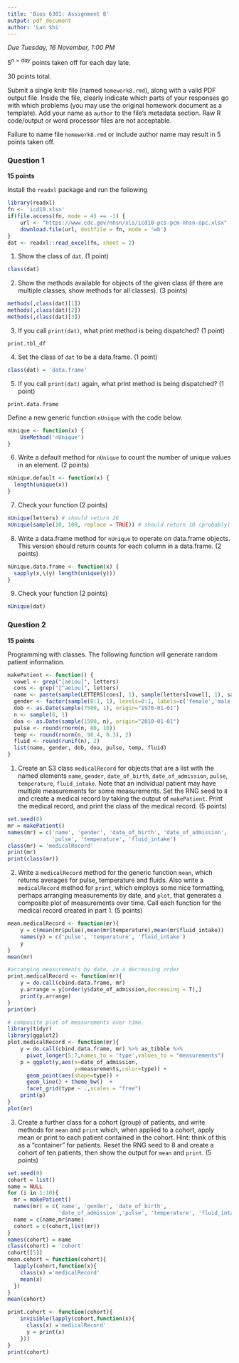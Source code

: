 ```yaml
---
title: 'Bios 6301: Assignment 8'
output: pdf_document
author: 'Lan Shi'
---
```


*Due Tuesday, 16 November, 1:00 PM*

$5^{n=day}$ points taken off for each day late.

30 points total.

Submit a single knitr file (named `homework8.rmd`), along with a valid PDF output file. Inside the file, clearly indicate which parts of your responses go with which problems (you may use the original homework document as a template). Add your name as `author` to the file's metadata section. Raw R code/output or word processor files are not acceptable.

Failure to name file `homework8.rmd` or include author name may result in 5 points taken off.

### Question 1 ###

**15 points**

Install the `readxl` package and run the following

```r
library(readxl)
fn <- 'icd10.xlsx'
if(file.access(fn, mode = 4) == -1) {
    url <- "https://www.cdc.gov/nhsn/xls/icd10-pcs-pcm-nhsn-opc.xlsx"
    download.file(url, destfile = fn, mode = 'wb')
}
dat <- readxl::read_excel(fn, sheet = 2)
```

1. Show the class of `dat`. (1 point)

```r
class(dat)
```

2. Show the methods available for objects of the given class (if there are multiple classes, show methods for all classes). (3 points)

```r
methods(,class(dat)[1]) 
methods(,class(dat)[2]) 
methods(,class(dat)[3]) 
```

3. If you call `print(dat)`, what print method is being dispatched? (1 point)

```
print.tbl_df
```

4. Set the class of `dat` to be a data.frame. (1 point)

```r
class(dat) = 'data.frame'
```

5. If you call `print(dat)` again, what print method is being dispatched? (1 point)

```
print.data.frame
```

Define a new generic function `nUnique` with the code below.

```r
nUnique <- function(x) {
    UseMethod('nUnique')
}
```

6. Write a default method for `nUnique` to count the number of unique values in an element. (2 points)

```r
nUnique.default <- function(x) {
  length(unique(x))
}
```

7. Check your function (2 points)

```r
nUnique(letters) # should return 26
nUnique(sample(10, 100, replace = TRUE)) # should return 10 (probably)
```

8. Write a data.frame method for `nUnique` to operate on data.frame objects.
This version should return counts for each column in a data.frame. (2 points)

```r
nUnique.data.frame <- function(x) {
  sapply(x,\(y) length(unique(y)))
}
```

9. Check your function (2 points)

```r
nUnique(dat)
```

### Question 2 ###

**15 points**

Programming with classes.  The following function will generate random patient information.

```r
makePatient <- function() {
  vowel <- grep("[aeiou]", letters)
  cons <- grep("[^aeiou]", letters)
  name <- paste(sample(LETTERS[cons], 1), sample(letters[vowel], 1), sample(letters[cons], 1), sep='')
  gender <- factor(sample(0:1, 1), levels=0:1, labels=c('female','male'))
  dob <- as.Date(sample(7500, 1), origin="1970-01-01")
  n <- sample(6, 1)
  doa <- as.Date(sample(1500, n), origin="2010-01-01")
  pulse <- round(rnorm(n, 80, 10))
  temp <- round(rnorm(n, 98.4, 0.3), 2)
  fluid <- round(runif(n), 2)
  list(name, gender, dob, doa, pulse, temp, fluid)
}
```

1. Create an S3 class `medicalRecord` for objects that are a list with the named elements `name`, `gender`, `date_of_birth`, `date_of_admission`, `pulse`, `temperature`, `fluid_intake`. Note that an individual patient may have multiple measurements for some measurements.  Set the RNG seed to `8` and create a medical record by taking the output of `makePatient`.  Print the medical record, and print the class of the medical record. (5 points)

```r
set.seed(8)
mr = makePatient()
names(mr) = c('name', 'gender', 'date_of_birth', 'date_of_admission', 
              'pulse', 'temperature', 'fluid_intake')
class(mr) = 'medicalRecord'
print(mr)
print(class(mr))
```

2. Write a `medicalRecord` method for the generic function `mean`, which returns averages for pulse, temperature and fluids. Also write a `medicalRecord` method for `print`, which employs some nice formatting, perhaps arranging measurements by date, and `plot`, that generates a composite plot of measurements over time.  Call each function for the medical record created in part 1. (5 points)

```r
mean.medicalRecord <- function(mr){
    y = c(mean(mr$pulse),mean(mr$temperature),mean(mr$fluid_intake))
    names(y) = c('pulse', 'temperature', 'fluid_intake')
    y
}
mean(mr)

#arranging measurements by date, in a decreasing order
print.medicalRecord <- function(mr){
    y = do.call(cbind.data.frame, mr)
    y.arrange = y[order(y$date_of_admission,decreasing = T),]
    print(y.arrange)
}
print(mr)

# composite plot of measurements over time.
library(tidyr)
library(ggplot2)
plot.medicalRecord <- function(mr){
    y = do.call(cbind.data.frame, mr) %>% as_tibble %>%
      pivot_longer(5:7,names_to = 'type',values_to = "measurements")
    p = ggplot(y,aes(x=date_of_admission, 
                     y=measurements,color=type)) +
      geom_point(aes(shape=type)) + 
      geom_line() + theme_bw()  + 
      facet_grid(type ~ .,scales = "free")
    print(p)
}
plot(mr)
```

3. Create a further class for a cohort (group) of patients, and write methods for `mean` and `print` which, when applied to a cohort, apply mean or print to each patient contained in the cohort. Hint: think of this as a "container" for patients.  Reset the RNG seed to 8 and create a cohort of ten patients, then show the output for `mean` and `print`. (5 points)

```r
set.seed(8)
cohort = list()
name = NULL
for (i in 1:10){
  mr = makePatient()
  names(mr) = c('name', 'gender', 'date_of_birth', 
                'date_of_admission','pulse', 'temperature', 'fluid_intake')
  name = c(name,mr$name)
  cohort = c(cohort,list(mr))
}
names(cohort) = name
class(cohort) = 'cohort'
cohort[[5]]
mean.cohort = function(cohort){
  lapply(cohort,function(x){
    class(x) ='medicalRecord'
    mean(x)
  })
}
mean(cohort)

print.cohort <- function(cohort){
    invisible(lapply(cohort,function(x){
      class(x) ='medicalRecord'
      y = print(x)
    }))
}
print(cohort)
```
